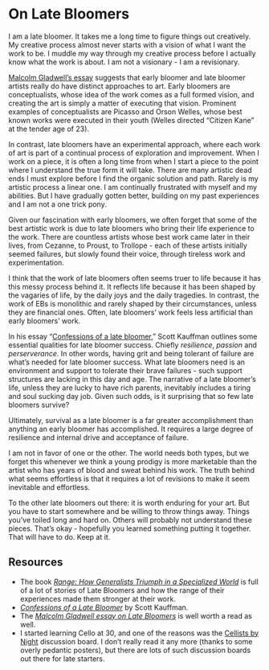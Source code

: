 # On Late Bloomers

I am a late bloomer. It takes me a long time to figure things out creatively. My creative process almost never starts with a vision of what I want the work to be. I muddle my way through my creative process before I actually know what the work is about. I am not a visionary - I am a revisionary.  

[Malcolm Gladwell's essay](http://www.newyorker.com/magazine/2008/10/20/late-bloomers-2) suggests that early bloomer and late bloomer artists really do have distinct approaches to art. Early bloomers are conceptualists, whose idea of the work comes as a full formed vision, and creating the art is simply a matter of executing that vision. Prominent examples of conceptualists are Picasso and Orson Welles, whose best known works were executed in their youth (Welles directed "Citizen Kane" at the tender age of 23).

In contrast, late bloomers have an experimental approach, where each work of art is part of a continual process of exploration and improvement. When I work on a piece, it is often a long time from when I start a piece to the point where I understand the true form it will take. There are many artistic dead ends I must explore before I find the organic solution and path. Rarely is my artistic process a linear one. I am continually frustrated with myself and my abilities. But I have gradually gotten better, building on my past experiences and I am not a one trick pony.

Given our fascination with early bloomers, we often forget that some of the best artistic work is due to late bloomers who bring their life experience to the work. There are countless artists whose best work came later in their lives, from Cezanne, to Proust, to Trollope - each of these artists initially seemed failures, but slowly found their voice, through tireless work and experimentation.

I think that the work of late bloomers often seems truer to life because it has this messy process behind it. It reflects life because it has been shaped by the vagaries of life, by the daily joys and the daily tragedies. In contrast, the work of EBs is monolithic and rarely shaped by their circumstances, unless they are financial ones. Often, late bloomers' work feels less artificial than early bloomers' work.

In his essay "[Confessions of a late bloomer](https://www.psychologytoday.com/us/articles/200811/confessions-late-bloomer)," Scott Kauffman outlines some essential qualities for late bloomer success. Chiefly *resilience*, *passion* and *perserverance*. In other words, having grit and being tolerant of failure are what's needed for late bloomer success. What late bloomers need is an environment and support to tolerate their brave failures - such support structures are lacking in this day and age. The narrative of a late bloomer's life, unless they are lucky to have rich parents, inevitably includes a tiring and soul sucking day job. Given such odds, is it surprising that so few late bloomers survive?

Ultimately, survival as a late bloomer is a far greater accomplishment than anything an early bloomer has accomplished. It requires a large degree of resilience and internal drive and acceptance of failure.

I am not in favor of one or the other. The world needs both types, but we forget this whenever we think a young prodigy is more marketable than the artist who has years of blood and sweat behind his work. The truth behind what seems effortless is that it requires a lot of revisions to make it seem inevitable and effortless.

To the other late bloomers out there: it is worth enduring for your art. But you have to start somewhere and be willing to throw things away. Things you've toiled long and hard on. Others will probably not understand these pieces. That's okay - hopefully you learned something putting it together. That will have to do. Keep at it.

## Resources

* The book [*Range: How Generalists Triumph in a Specialized World*](https://davidepstein.com/the-range/) is full of a lot of stories of Late Bloomers and how the range of their experiences made them stronger at their work.
* [*Confessions of a Late Bloomer*](https://www.psychologytoday.com/us/articles/200811/confessions-late-bloomer) by Scott Kauffman.
* The [*Malcolm Gladwell essay on Late Bloomers*](http://www.newyorker.com/magazine/2008/10/20/late-bloomers-2) is well worth a read as well.
* I started learning Cello at 30, and one of the reasons was the [Cellists by Night](http://cellofun.yuku.com/forums/2/Cellists-by-Night-Forum) discussion board. I don't really read it any more (thanks to some overly pedantic posters), but there are lots of such discussion boards out there for late starters.
